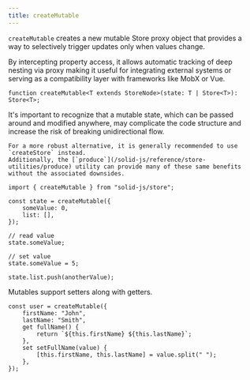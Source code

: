 ```yaml
---
title: createMutable
---
```


`createMutable` creates a new mutable Store proxy object that provides a way to selectively trigger updates only when values change.

By intercepting property access, it allows automatic tracking of deep nesting via proxy making it useful for integrating external systems or serving as a compatibility layer with frameworks like MobX or Vue.

```tsx
function createMutable<T extends StoreNode>(state: T | Store<T>): Store<T>;
```

<Callout>
	It's important to recognize that a mutable state, which can be passed around and modified anywhere, may complicate the code structure and increase the risk of breaking unidirectional flow.
	
	For a more robust alternative, it is generally recommended to use `createStore` instead.
	Additionally, the [`produce`](/solid-js/reference/store-utilities/produce) utility can provide many of these same benefits without the associated downsides.
</Callout>

```tsx
import { createMutable } from "solid-js/store";

const state = createMutable({
	someValue: 0,
	list: [],
});

// read value
state.someValue;

// set value
state.someValue = 5;

state.list.push(anotherValue);
```

Mutables support setters along with getters.

```tsx
const user = createMutable({
	firstName: "John",
	lastName: "Smith",
	get fullName() {
		return `${this.firstName} ${this.lastName}`;
	},
	set setFullName(value) {
		[this.firstName, this.lastName] = value.split(" ");
	},
});
```

